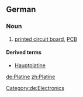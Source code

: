 {{wikipedia|lang=de}}
==German==

===Noun===
{{de-noun|g=f|plural=Platinen}}

# [[printed circuit board]], [[PCB]]

====Derived terms====
* [[Hauptplatine]] {{f}}

[[Category:de:Electronics]]

[[de:Platine]]
[[zh:Platine]]